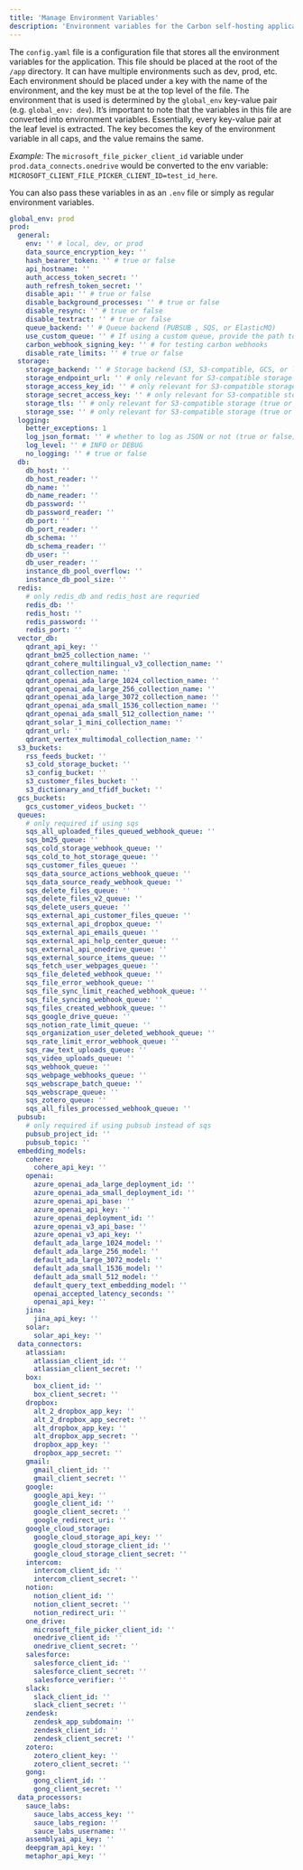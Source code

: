 ```yaml
---
title: 'Manage Environment Variables'
description: 'Environment variables for the Carbon self-hosting application to be passed as a `yaml` file.'
---
```


The `config.yaml` file is a configuration file that stores all the environment variables for the application. This file should be placed at the root of the `/app` directory. It can have multiple environments such as dev, prod, etc. Each environment should be placed under a key with the name of the environment, and the key must be at the top level of the file. The environment that is used is determined by the `global_env` key-value pair (e.g. `global_env: dev`). It’s important to note that the variables in this file are converted into environment variables. Essentially, every key-value pair at the leaf level is extracted. The key becomes the key of the environment variable in all caps, and the value remains the same.

_*Example:*_ The `microsoft_file_picker_client_id` variable under `prod.data_connects.onedrive` would be converted to the env variable: `MICROSOFT_CLIENT_FILE_PICKER_CLIENT_ID=test_id_here`.

<Note> You can also pass these variables in as an `.env` file or simply as regular environment variables. </Note>

```yaml
global_env: prod
prod:
  general:
    env: '' # local, dev, or prod
    data_source_encryption_key: ''
    hash_bearer_token: '' # true or false
    api_hostname: ''
    auth_access_token_secret: ''
    auth_refresh_token_secret: ''
    disable_api: '' # true or false
    disable_background_processes: '' # true or false
    disable_resync: '' # true or false
    disable_textract: '' # true or false
    queue_backend: '' # Queue backend (PUBSUB , SQS, or ElasticMQ)
    use_custom_queue: '' # If using a custom queue, provide the path to the file it's implemented in.
    carbon_webhook_signing_key: '' # for testing carbon webhooks
    disable_rate_limits: '' # true or false
  storage:
    storage_backend: '' # Storage backend (S3, S3-compatible, GCS, or local)
    storage_endpoint_url: '' # only relevant for S3-compatible storage
    storage_access_key_id: '' # only relevant for S3-compatible storage
    storage_secret_access_key: '' # only relevant for S3-compatible storage
    storage_tls: '' # only relevant for S3-compatible storage (true or false)
    storage_sse: '' # only relevant for S3-compatible storage (true or false)
  logging:
    better_exceptions: 1
    log_json_format: '' # whether to log as JSON or not (true or false)
    log_level: '' # INFO or DEBUG
    no_logging: '' # true or false
  db:
    db_host: ''
    db_host_reader: ''
    db_name: ''
    db_name_reader: ''
    db_password: ''
    db_password_reader: ''
    db_port: ''
    db_port_reader: ''
    db_schema: ''
    db_schema_reader: ''
    db_user: ''
    db_user_reader: ''
    instance_db_pool_overflow: ''
    instance_db_pool_size: ''
  redis:
    # only redis_db and redis_host are requried
    redis_db: ''
    redis_host: ''
    redis_password: ''
    redis_port: ''
  vector_db:
    qdrant_api_key: ''
    qdrant_bm25_collection_name: ''
    qdrant_cohere_multilingual_v3_collection_name: ''
    qdrant_collection_name: ''
    qdrant_openai_ada_large_1024_collection_name: ''
    qdrant_openai_ada_large_256_collection_name: ''
    qdrant_openai_ada_large_3072_collection_name: ''
    qdrant_openai_ada_small_1536_collection_name: ''
    qdrant_openai_ada_small_512_collection_name: ''
    qdrant_solar_1_mini_collection_name: ''
    qdrant_url: ''
    qdrant_vertex_multimodal_collection_name: ''
  s3_buckets:
    rss_feeds_bucket: ''
    s3_cold_storage_bucket: ''
    s3_config_bucket: ''
    s3_customer_files_bucket: ''
    s3_dictionary_and_tfidf_bucket: ''
  gcs_buckets:
    gcs_customer_videos_bucket: ''
  queues:
    # only required if using sqs
    sqs_all_uploaded_files_queued_webhook_queue: ''
    sqs_bm25_queue: ''
    sqs_cold_storage_webhook_queue: ''
    sqs_cold_to_hot_storage_queue: ''
    sqs_customer_files_queue: ''
    sqs_data_source_actions_webhook_queue: ''
    sqs_data_source_ready_webhook_queue: ''
    sqs_delete_files_queue: ''
    sqs_delete_files_v2_queue: ''
    sqs_delete_users_queue: ''
    sqs_external_api_customer_files_queue: ''
    sqs_external_api_dropbox_queue: ''
    sqs_external_api_emails_queue: ''
    sqs_external_api_help_center_queue: ''
    sqs_external_api_onedrive_queue: ''
    sqs_external_source_items_queue: ''
    sqs_fetch_user_webpages_queue: ''
    sqs_file_deleted_webhook_queue: ''
    sqs_file_error_webhook_queue: ''
    sqs_file_sync_limit_reached_webhook_queue: ''
    sqs_file_syncing_webhook_queue: ''
    sqs_files_created_webhook_queue: ''
    sqs_google_drive_queue: ''
    sqs_notion_rate_limit_queue: ''
    sqs_organization_user_deleted_webhook_queue: ''
    sqs_rate_limit_error_webhook_queue: ''
    sqs_raw_text_uploads_queue: ''
    sqs_video_uploads_queue: ''
    sqs_webhook_queue: ''
    sqs_webpage_webhooks_queue: ''
    sqs_webscrape_batch_queue: ''
    sqs_webscrape_queue: ''
    sqs_zotero_queue: ''
    sqs_all_files_processed_webhook_queue: ''
  pubsub:
    # only required if using pubsub instead of sqs
    pubsub_project_id: ''
    pubsub_topic: ''
  embedding_models:
    cohere:
      cohere_api_key: ''
    openai:
      azure_openai_ada_large_deployment_id: ''
      azure_openai_ada_small_deployment_id: ''
      azure_openai_api_base: ''
      azure_openai_api_key: ''
      azure_openai_deployment_id: ''
      azure_openai_v3_api_base: ''
      azure_openai_v3_api_key: ''
      default_ada_large_1024_model: ''
      default_ada_large_256_model: ''
      default_ada_large_3072_model: ''
      default_ada_small_1536_model: ''
      default_ada_small_512_model: ''
      default_query_text_embedding_model: ''
      openai_accepted_latency_seconds: ''
      openai_api_key: ''
    jina:
      jina_api_key: ''
    solar:
      solar_api_key: ''
  data_connectors:
    atlassian:
      atlassian_client_id: ''
      atlassian_client_secret: ''
    box:
      box_client_id: ''
      box_client_secret: ''
    dropbox:
      alt_2_dropbox_app_key: ''
      alt_2_dropbox_app_secret: ''
      alt_dropbox_app_key: ''
      alt_dropbox_app_secret: ''
      dropbox_app_key: ''
      dropbox_app_secret: ''
    gmail:
      gmail_client_id: ''
      gmail_client_secret: ''
    google:
      google_api_key: ''
      google_client_id: ''
      google_client_secret: ''
      google_redirect_uri: ''
    google_cloud_storage:
      google_cloud_storage_api_key: ''
      google_cloud_storage_client_id: ''
      google_cloud_storage_client_secret: ''
    intercom:
      intercom_client_id: ''
      intercom_client_secret: ''
    notion:
      notion_client_id: ''
      notion_client_secret: ''
      notion_redirect_uri: ''
    one_drive:
      microsoft_file_picker_client_id: ''
      onedrive_client_id: ''
      onedrive_client_secret: ''
    salesforce:
      salesforce_client_id: ''
      salesforce_client_secret: ''
      salesforce_verifier: ''
    slack:
      slack_client_id: ''
      slack_client_secret: ''
    zendesk:
      zendesk_app_subdomain: ''
      zendesk_client_id: ''
      zendesk_client_secret: ''
    zotero:
      zotero_client_key: ''
      zotero_client_secret: ''
    gong:
      gong_client_id: ''
      gong_client_secret: ''
  data_processors:
    sauce_labs:
      sauce_labs_access_key: ''
      sauce_labs_region: ''
      sauce_labs_username: ''
    assemblyai_api_key: ''
    deepgram_api_key: ''
    metaphor_api_key: ''
```